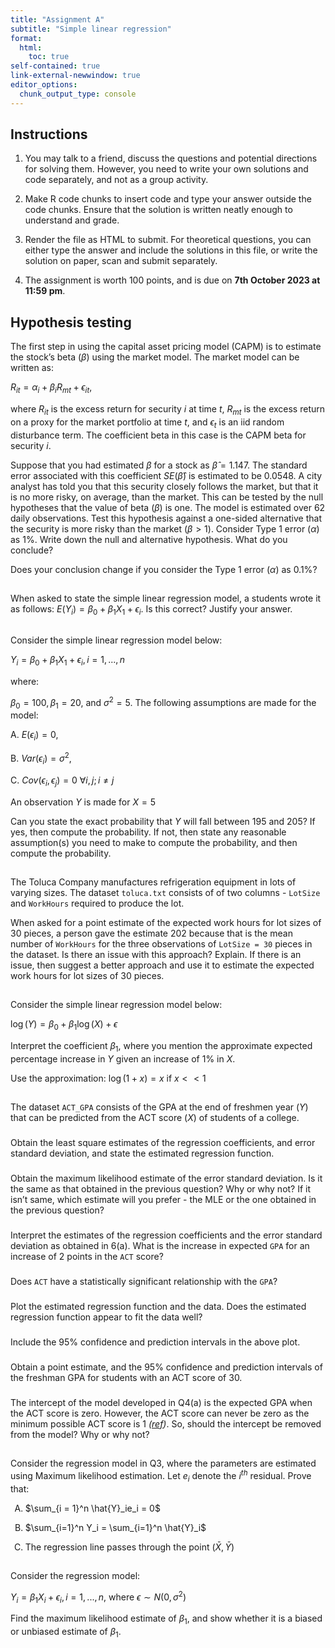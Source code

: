 ```yaml
---
title: "Assignment A"
subtitle: "Simple linear regression"
format:
  html:
    toc: true
self-contained: true
link-external-newwindow: true
editor_options: 
  chunk_output_type: console
---
```


## Instructions {-}

1. You may talk to a friend, discuss the questions and potential directions for solving them. However, you need to write your own solutions and code separately, and not as a group activity. 

2. Make R code chunks to insert code and type your answer outside the code chunks. Ensure that the solution is written neatly enough to understand and grade.

3. Render the file as HTML to submit. For theoretical questions, you can either type the answer and include the solutions in this file, or write the solution on paper, scan and submit separately.

4. The assignment is worth 100 points, and is due on **7th October 2023 at 11:59 pm**. 


## Hypothesis testing

The first step in using the capital asset pricing model (CAPM) is to estimate the stock's beta $(\beta)$ using the market model. The market model can be written as:

$R_{it} = \alpha_i + \beta_iR_{mt} + \epsilon_{it},$

where $R_{it}$ is the excess return for security $i$ at time $t$, $R_{mt}$ is the excess return on a proxy for the market portfolio at time $t$, and $\epsilon_t$ is an iid random disturbance term. The coefficient beta in this case is the CAPM beta for security $i$.

Suppose that you had estimated $\beta$ for a stock as $\hat{\beta}=1.147$. The standard error associated with this coefficient $SE(\hat{\beta})$ is estimated to be 0.0548. A city analyst has told you that this security closely follows the market, but that it is no more risky, on average, than the market. This can be tested by the null hypotheses that the value of beta $(\beta)$ is one. The model is estimated over 62 daily observations. Test this hypothesis against a one-sided alternative that the security is more risky than the market $(\beta>1)$. Consider Type 1 error $(\alpha)$ as $1\%$. Write down the null and alternative hypothesis. What do you conclude?

Does your conclusion change if you consider the Type 1 error $(\alpha)$ as $0.1\%$?

## 

When asked to state the simple linear regression model, a students wrote it as follows: $E(Y_i) = \beta_0 + \beta_1X_1 + \epsilon_i$. Is this correct? Justify your answer.

## 

Consider the simple linear regression model below:

$Y_i = \beta_0 + \beta_1X_1 + \epsilon_i, i = 1,...,n$

where:

$\beta_0 = 100, \beta_1 = 20,$ and $\sigma^2 =5$. The following assumptions are made for the model:

A. $E(\epsilon_i) = 0,$

B. $Var(\epsilon_i) = \sigma^2,$

C. $Cov(\epsilon_i, \epsilon_j)=0 \ \forall i, j; i\ne j$

An observation $Y$ is made for $X=5$

Can you state the exact probability that $Y$ will fall between 195 and 205? If yes, then compute the probability. If not, then state any reasonable assumption(s) you need to make to compute the probability, and then compute the probability.

## 

The Toluca Company manufactures refrigeration equipment in lots of varying sizes. The dataset `toluca.txt` consists of of two columns - `LotSize` and `WorkHours` required to produce the lot.

When asked for a point estimate of the expected work hours for lot sizes of 30 pieces, a person gave the estimate 202 because that is the mean number of `WorkHours` for the three observations of `LotSize = 30` pieces in the dataset. Is there an issue with this approach? Explain. If there is an issue, then suggest a better approach and use it to estimate the expected work hours for lot sizes of 30 pieces.

## 

Consider the simple linear regression model below:

$\log(Y)=\beta_0+\beta_1\log(X)+\epsilon$

Interpret the coefficient $\beta_1$, where you mention the approximate expected percentage increase in $Y$ given an increase of $1\%$ in $X$.

Use the approximation: $\log(1+x) = x$ if $x<<1$

## 

The dataset `ACT_GPA` consists of the GPA at the end of freshmen year ($Y$) that can be predicted from the ACT score ($X$) of students of a college.

### 

Obtain the least square estimates of the regression coefficients, and error standard deviation, and state the estimated regression function.

### 

Obtain the maximum likelihood estimate of the error standard deviation. Is it the same as that obtained in the previous question? Why or why not? If it isn't same, which estimate will you prefer - the MLE or the one obtained in the previous question?

### 

Interpret the estimates of the regression coefficients and the error standard deviation as obtained in 6(a). What is the increase in expected `GPA` for an increase of 2 points in the `ACT` score?

### 

Does `ACT` have a statistically significant relationship with the `GPA`?

### 

Plot the estimated regression function and the data. Does the estimated regression function appear to fit the data well?

### 

Include the 95% confidence and prediction intervals in the above plot.

### 

Obtain a point estimate, and the 95% confidence and prediction intervals of the freshman GPA for students with an ACT score of $30$.

### 

The intercept of the model developed in Q4(a) is the expected GPA when the ACT score is zero. However, the ACT score can never be zero as the minimum possible ACT score is 1 *([ref](https://nces.ed.gov/fastfacts/display.asp?id=897#:~:text=In%202021%2C%20some%2035%20percent,and%20maximum%20score%20is%2036.))*. So, should the intercept be removed from the model? Why or why not?

## 

Consider the regression model in Q3, where the parameters are estimated using Maximum likelihood estimation. Let $e_i$ denote the $i^{th}$ residual. Prove that:

A)  $\sum_{i = 1}^n \hat{Y}_ie_i = 0$

B)  $\sum_{i=1}^n Y_i = \sum_{i=1}^n \hat{Y}_i$

C)  The regression line passes through the point ($\bar{X}, \bar{Y}$)

## 

Consider the regression model:

$Y_i = \beta_1X_i + \epsilon_i, i = 1,...,n$, where $\epsilon \sim N(0, \sigma^2)$

Find the maximum likelihood estimate of $\beta_1$, and show whether it is a biased or unbiased estimate of $\beta_1$.
